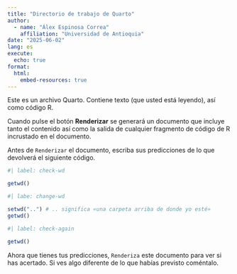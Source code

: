 ```yaml
---
title: "Directorio de trabajo de Quarto"
author:
  - name: "Álex Espinosa Correa"
    affiliation: "Universidad de Antioquia"
date: "2025-06-02"
lang: es
execute:
  echo: true
format:
  html:
    embed-resources: true
---
```


Este es un archivo Quarto. Contiene texto (que usted está leyendo), así
como código R.

Cuando pulse el botón **Renderizar** se generará un documento que
incluye tanto el contenido así como la salida de cualquier fragmento de
código de R incrustado en el documento.

Antes de `Renderizar` el documento, escriba sus predicciones de lo que
devolverá el siguiente código.

```r
#| label: check-wd

getwd()
```

```r
#| labe: change-wd

setwd("..") # .. significa «una carpeta arriba de donde yo esté»
getwd()
```

```r
#| label: check-again

getwd()
```

Ahora que tienes tus predicciones, `Renderiza` este documento para ver
si has acertado. Si ves algo diferente de lo que habías previsto
coméntalo.

